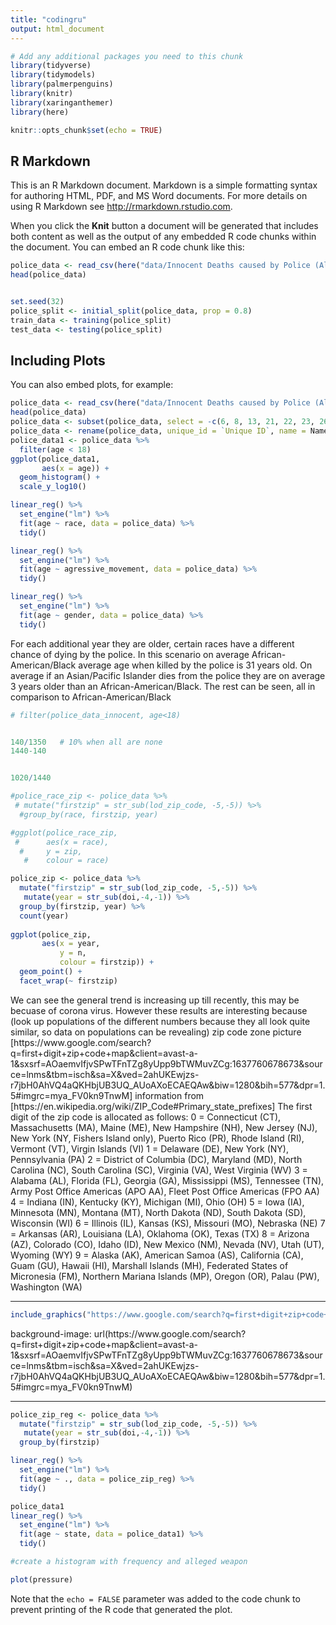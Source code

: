 ```yaml
---
title: "codingru"
output: html_document
---
```

```r
# Add any additional packages you need to this chunk
library(tidyverse)
library(tidymodels)
library(palmerpenguins)
library(knitr)
library(xaringanthemer)
library(here)
```


```r
knitr::opts_chunk$set(echo = TRUE)
```

## R Markdown

This is an R Markdown document. Markdown is a simple formatting syntax for authoring HTML, PDF, and MS Word documents. For more details on using R Markdown see <http://rmarkdown.rstudio.com>.

When you click the **Knit** button a document will be generated that includes both content as well as the output of any embedded R code chunks within the document. You can embed an R code chunk like this:

```r
police_data <- read_csv(here("data/Innocent Deaths caused by Police (All time).csv"))
head(police_data)


set.seed(32)
police_split <- initial_split(police_data, prop = 0.8)
train_data <- training(police_split)
test_data <- testing(police_split)
```

## Including Plots

You can also embed plots, for example:
```r
police_data <- read_csv(here("data/Innocent Deaths caused by Police (All time).csv"))
head(police_data)
police_data <- subset(police_data, select = -c(6, 8, 13, 21, 22, 23, 26))
police_data <- rename(police_data, unique_id = `Unique ID`, name = Name, age = Age, gender = Gender, race = Race, doi = `Date of injury resulting in death (month/day/year)`, state = State, lod_zip_code = `Location of death (zip code)` , lod_county = `Location of death (county)`, latitude = Latitude, longitude = Longitude,  agency_involved = `Agency or agencies involved`, hlof = `Highest level of force`, alleged_weapon = `Alleged weapon`, agressive_movement = `Aggressive physical movement`, fleeing_not_fleeing = `Fleeing/Not fleeing`, dispositions_exclusions =`Dispositions/Exclusions INTERNAL USE, NOT FOR ANALYSIS`, iuof = `Intended use of force (Developing)`, mental_illness = `Foreknowledge of mental illness`)
police_data1 <- police_data %>%
  filter(age < 18)
ggplot(police_data1,
       aes(x = age)) +
  geom_histogram() + 
  scale_y_log10()
```
```r
linear_reg() %>%
  set_engine("lm") %>%
  fit(age ~ race, data = police_data) %>%
  tidy()

linear_reg() %>%
  set_engine("lm") %>%
  fit(age ~ agressive_movement, data = police_data) %>%
  tidy()

linear_reg() %>%
  set_engine("lm") %>%
  fit(age ~ gender, data = police_data) %>%
  tidy()
```
For each additional year they are older, certain races have a different chance of dying by the police. In this scenario on average African-American/Black average age when killed by the police is 31 years old. On average if an Asian/Pacific Islander dies from the police they are on average 3 years older than an African-American/Black. The rest can be seen, all in comparison to African-American/Black

```r

# filter(police_data_innocent, age<18) 


140/1350   # 10% when all are none
1440-140


1020/1440
```


```r
#police_race_zip <- police_data %>%
 # mutate("firstzip" = str_sub(lod_zip_code, -5,-5)) %>%
  #group_by(race, firstzip, year)

#ggplot(police_race_zip,
 #      aes(x = race),
  #     y = zip,
   #    colour = race)
```

```r
police_zip <- police_data %>%
  mutate("firstzip" = str_sub(lod_zip_code, -5,-5)) %>%
   mutate(year = str_sub(doi,-4,-1)) %>%
  group_by(firstzip, year) %>%
  count(year)
      
ggplot(police_zip,
       aes(x = year,
           y = n,
           colour = firstzip)) +
  geom_point() +
  facet_wrap(~ firstzip)

```
We can see the general trend is increasing up till recently, this may be becuase of corona virus. However these results are interesting because (look up populations of the different numbers because they all look quite similar, so data on populations can be revealing)
zip code zone picture
[https://www.google.com/search?q=first+digit+zip+code+map&client=avast-a-1&sxsrf=AOaemvIfjvSPwTFnTZg8yUpp9bTWMuvZCg:1637760678673&source=lnms&tbm=isch&sa=X&ved=2ahUKEwjzs-r7jbH0AhVQ4aQKHbjUB3UQ_AUoAXoECAEQAw&biw=1280&bih=577&dpr=1.5#imgrc=mya_FV0kn9TnwM]
information from [https://en.wikipedia.org/wiki/ZIP_Code#Primary_state_prefixes]
The first digit of the zip code is allocated as follows:
0 = Connecticut (CT), Massachusetts (MA), Maine (ME), New Hampshire (NH), New Jersey (NJ), New York (NY, Fishers Island only), Puerto Rico (PR), Rhode Island (RI), Vermont (VT), Virgin Islands (VI)
1 = Delaware (DE), New York (NY), Pennsylvania (PA)
2 = District of Columbia (DC), Maryland (MD), North Carolina (NC), South Carolina (SC), Virginia (VA), West Virginia (WV)
3 = Alabama (AL), Florida (FL), Georgia (GA), Mississippi (MS), Tennessee (TN), Army Post Office Americas (APO AA), Fleet Post Office Americas (FPO AA)
4 = Indiana (IN), Kentucky (KY), Michigan (MI), Ohio (OH)
5 = Iowa (IA), Minnesota (MN), Montana (MT), North Dakota (ND), South Dakota (SD), Wisconsin (WI)
6 = Illinois (IL), Kansas (KS), Missouri (MO), Nebraska (NE)
7 = Arkansas (AR), Louisiana (LA), Oklahoma (OK), Texas (TX)
8 = Arizona (AZ), Colorado (CO), Idaho (ID), New Mexico (NM), Nevada (NV), Utah (UT), Wyoming (WY)
9 = Alaska (AK), American Samoa (AS), California (CA), Guam (GU), Hawaii (HI), Marshall Islands (MH), Federated States of Micronesia (FM), Northern Mariana Islands (MP), Oregon (OR), Palau (PW), Washington (WA)

---


```r
include_graphics("https://www.google.com/search?q=first+digit+zip+code+map&client=avast-a-1&sxsrf=AOaemvIfjvSPwTFnTZg8yUpp9bTWMuvZCg:1637760678673&source=lnms&tbm=isch&sa=X&ved=2ahUKEwjzs-r7jbH0AhVQ4aQKHbjUB3UQ_AUoAXoECAEQAw&biw=1280&bih=577&dpr=1.5#imgrc=mya_FV0kn9TnwM")
```

background-image: url(https://www.google.com/search?q=first+digit+zip+code+map&client=avast-a-1&sxsrf=AOaemvIfjvSPwTFnTZg8yUpp9bTWMuvZCg:1637760678673&source=lnms&tbm=isch&sa=X&ved=2ahUKEwjzs-r7jbH0AhVQ4aQKHbjUB3UQ_AUoAXoECAEQAw&biw=1280&bih=577&dpr=1.5#imgrc=mya_FV0kn9TnwM)

---

```r
police_zip_reg <- police_data %>%
  mutate("firstzip" = str_sub(lod_zip_code, -5,-5)) %>%
   mutate(year = str_sub(doi,-4,-1)) %>%
  group_by(firstzip) 

linear_reg() %>%
  set_engine("lm") %>%
  fit(age ~ ., data = police_zip_reg) %>%
  tidy()
```

```r
police_data1 
linear_reg() %>%
  set_engine("lm") %>%
  fit(age ~ state, data = police_data1) %>%
  tidy() 
```

```r
#create a histogram with frequency and alleged weapon

```


```r
plot(pressure)
```

Note that the `echo = FALSE` parameter was added to the code chunk to prevent printing of the R code that generated the plot.
